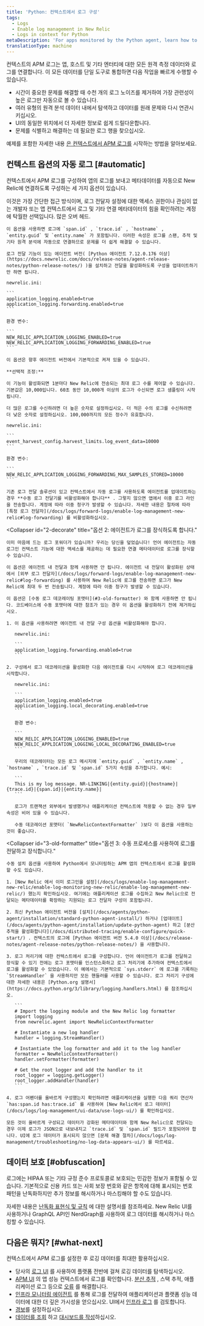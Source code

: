 ```yaml
---
title: 'Python: 컨텍스트에서 로그 구성'
tags:
  - Logs
  - Enable log management in New Relic
  - Logs in context for Python
metaDescription: 'For apps monitored by the Python agent, learn how to link log data with related data across the rest of the New Relic platform.'
translationType: machine
---
```


컨텍스트의 APM 로그는 앱, 호스트 및 기타 엔터티에 대한 모든 원격 측정 데이터와 로그를 연결합니다. 이 모든 데이터를 단일 도구로 통합하면 다음 작업을 빠르게 수행할 수 있습니다.

* 시간이 중요한 문제를 해결할 때 수천 개의 로그 노이즈를 제거하여 가장 관련성이 높은 로그만 자동으로 볼 수 있습니다.
* 여러 유형의 원격 분석 데이터 내에서 탐색하고 데이터를 원래 문제와 다시 연관시키십시오.
* UI의 동일한 위치에서 더 자세한 정보로 쉽게 드릴다운합니다.
* 문제를 식별하고 해결하는 데 필요한 로그 행을 찾으십시오.

예제를 포함한 자세한 내용 [은 컨텍스트에서 APM 로그를](/docs/apm/new-relic-apm/getting-started/get-started-logs-context) 시작하는 방법을 알아보세요.

## 컨텍스트 옵션의 자동 로그 [#automatic]

컨텍스트에서 APM 로그를 구성하여 앱의 로그를 보내고 메타데이터를 자동으로 New Relic에 연결하도록 구성하는 세 가지 옵션이 있습니다.

<CollapserGroup>
  <Collapser
    id="1-agent"
    title="옵션 1(가장 단순함): 에이전트가 로그를 장식하고 전달하도록 합니다."
  >
    이것은 가장 간단한 접근 방식이며, 로그 전달자 설정에 대한 액세스 권한이나 관심이 없는 개발자 또는 앱 컨텍스트에서 로그 및 기타 연결 메타데이터의 힘을 확인하려는 계정에 탁월한 선택입니다. 많은 오버 헤드.

    이 옵션을 사용하면 로그에 `span.id` , `trace.id` , `hostname` , `entity.guid` 및 `entity.name` 가 포함됩니다. 이러한 속성은 로그를 스팬, 추적 및 기타 원격 분석에 자동으로 연결하므로 문제를 더 쉽게 해결할 수 있습니다.

    로그 전달 기능이 있는 에이전트 버전( [Python 에이전트 7.12.0.176 이상](https://docs.newrelic.com/docs/release-notes/agent-release-notes/python-release-notes/) )을 설치하고 전달을 활성화하도록 구성을 업데이트하기만 하면 됩니다.

    newrelic.ini:

    ```
    application_logging.enabled=true
    application_logging.forwarding.enabled=true
    ```

    환경 변수:

    ```
    NEW_RELIC_APPLICATION_LOGGING_ENABLED=true
    NEW_RELIC_APPLICATION_LOGGING_FORWARDING_ENABLED=true
    ```

    이 옵션은 향후 에이전트 버전에서 기본적으로 켜져 있을 수 있습니다.

    **선택적 조정:**

    이 기능이 활성화되면 1분마다 New Relic에 전송되는 최대 로그 수를 제어할 수 있습니다. 기본값은 10,000입니다. 60초 동안 10,000개 이상의 로그가 수신되면 로그 샘플링이 시작됩니다.

    더 많은 로그를 수신하려면 더 높은 숫자로 설정하십시오. 더 적은 수의 로그를 수신하려면 더 낮은 숫자로 설정하십시오. 100,000까지의 모든 정수가 유효합니다.

    newrelic.ini:

    ```
    event_harvest_config.harvest_limits.log_event_data=10000
    ```

    환경 변수:

    ```
    NEW_RELIC_APPLICATION_LOGGING_FORWARDING_MAX_SAMPLES_STORED=10000
    ```

    기존 로그 전달 솔루션이 있고 컨텍스트에서 자동 로그를 사용하도록 에이전트를 업데이트하는 경우 **수동 로그 전달기를 비활성화해야 합니다** . 그렇지 않으면 앱에서 이중 로그 라인을 전송합니다. 계정에 따라 이중 청구가 발생할 수 있습니다. 자세한 내용은 절차에 따라 [특정 로그 전달자](/docs/logs/forward-logs/enable-log-management-new-relic#log-forwarding) 를 비활성화하십시오.
  </Collapser>

  <Collapser
    id="2-decorate"
    title="옵션 2: 에이전트가 로그를 장식하도록 합니다."
  >
    이미 마음에 드는 로그 포워더가 있습니까? 우리는 당신을 덮었습니다! 언어 에이전트는 자동 로그인 컨텍스트 기능에 대한 액세스를 제공하는 데 필요한 연결 메타데이터로 로그를 장식할 수 있습니다.

    이 옵션은 에이전트 내 전달과 함께 사용하면 안 됩니다. 에이전트 내 전달이 활성화된 상태에서 [외부 로그 전달자](/docs/logs/forward-logs/enable-log-management-new-relic#log-forwarding) 를 사용하여 New Relic에 로그를 전송하면 로그가 New Relic에 최대 두 번 전송됩니다. 계정에 따라 이중 청구가 발생할 수 있습니다.

    이 옵션은 [수동 로그 데코레이팅 포맷터](#3-old-formatter) 와 함께 사용하면 안 됩니다. 코드베이스에 수동 포맷터에 대한 참조가 있는 경우 이 옵션을 활성화하기 전에 제거하십시오.

    1. 이 옵션을 사용하려면 에이전트 내 전달 구성 옵션을 비활성화해야 합니다.

       newrelic.ini:

       ```
       application_logging.forwarding.enabled=true
       ```

    2. 구성에서 로그 데코레이션을 활성화한 다음 에이전트를 다시 시작하여 로그 데코레이션을 시작합니다.

       newrelic.ini:

       ```
       application_logging.enabled=true
       application_logging.local_decorating.enabled=true
       ```

       환경 변수:

       ```
       NEW_RELIC_APPLICATION_LOGGING_ENABLED=true
       NEW_RELIC_APPLICATION_LOGGING_LOCAL_DECORATING_ENABLED=true
       ```

       우리의 데코레이터는 모든 로그 메시지에 `entity.guid` , `entity.name` , `hostname` , `trace.id` 및 `span.id` 5가지 속성을 추가합니다. 예시:

       ```
       This is my log message. NR-LINKING|{entity.guid}|{hostname}|{trace.id}|{span.id}|{entity.name}|
       ```

       로그가 트랜잭션 외부에서 발생했거나 애플리케이션 컨텍스트에 적용할 수 없는 경우 일부 속성은 비어 있을 수 있습니다.

       수동 데코레이션 포맷터( `NewRelicContextFormatter` )보다 이 옵션을 사용하는 것이 좋습니다.
  </Collapser>

  <Collapser
    id="3-old-formatter"
    title="옵션 3: 수동 프로세스를 사용하여 로그를 전달하고 장식합니다."
  >
    수동 설치 옵션을 사용하여 Python에서 모니터링하는 APM 앱의 컨텍스트에서 로그를 활성화할 수도 있습니다.

    1. [New Relic 에서 이미 로그인을 설정](/docs/logs/enable-log-management-new-relic/enable-log-monitoring-new-relic/enable-log-management-new-relic/) 했는지 확인하십시오. 여기에는 애플리케이션 로그를 수집하고 New Relic으로 전달되는 메타데이터를 확장하는 지원되는 로그 전달자 구성이 포함됩니다.

    2. 최신 Python 에이전트 버전을 [설치](/docs/agents/python-agent/installation/standard-python-agent-install/) 하거나 [업데이트](/docs/agents/python-agent/installation/update-python-agent) 하고 [분산 추적을 활성화합니다](/docs/distributed-tracing/enable-configure/quick-start/) . 컨텍스트의 로그에 [Python 에이전트 버전 5.4.0 이상](/docs/release-notes/agent-release-notes/python-release-notes/) 을 사용합니다.

    3. 로그 처리기에 대한 컨텍스트에서 로그를 구성합니다. 언어 에이전트가 로그를 전달하고 장식할 수 있기 전에는 로그 포맷터를 인스턴스화하고 로그 처리기에 추가하여 컨텍스트에서 로그를 활성화할 수 있었습니다. 이 예에서는 기본적으로 `sys.stderr` 에 로그를 기록하는 `StreamHandler` 을 사용하지만 모든 핸들러를 사용할 수 있습니다. 로그 처리기 구성에 대한 자세한 내용은 [Python.org 설명서](https://docs.python.org/3/library/logging.handlers.html) 를 참조하십시오.

       ```
       # Import the logging module and the New Relic log formatter
       import logging
       from newrelic.agent import NewRelicContextFormatter

       # Instantiate a new log handler
       handler = logging.StreamHandler()

       # Instantiate the log formatter and add it to the log handler
       formatter = NewRelicContextFormatter()
       handler.setFormatter(formatter)

       # Get the root logger and add the handler to it
       root_logger = logging.getLogger()
       root_logger.addHandler(handler)
       ```

    4. 로그 어펜더를 올바르게 구성했는지 확인하려면 애플리케이션을 실행한 다음 쿼리 연산자 `has:span.id has:trace.id` 를 사용하여 [New Relic에서 로그 데이터](/docs/logs/log-management/ui-data/use-logs-ui/) 를 확인하십시오.

    모든 것이 올바르게 구성되고 데이터가 강화된 메타데이터와 함께 New Relic으로 전달되는 경우 이제 로그가 JSON으로 내보내지고 `trace.id` 및 `span.id` 필드가 포함되어야 합니다. UI에 로그 데이터가 표시되지 않으면 [문제 해결 절차](/docs/logs/log-management/troubleshooting/no-log-data-appears-ui/) 를 따르세요.
  </Collapser>
</CollapserGroup>

## 데이터 보호 [#obfuscation]

로그에는 HIPAA 또는 기타 규정 준수 프로토콜로 보호되는 민감한 정보가 포함될 수 있습니다. 기본적으로 신용 카드 또는 사회 보장 번호와 같은 항목에 대해 표시되는 번호 패턴을 난독화하지만 추가 정보를 해시하거나 마스킹해야 할 수도 있습니다.

자세한 내용은 [난독화 표현식 및 규칙](/docs/logs/ui-data/obfuscation-ui/) 에 대한 설명서를 참조하세요. New Relic UI를 사용하거나 GraphQL API인 NerdGraph를 사용하여 로그 데이터를 해시하거나 마스킹할 수 있습니다.

## 다음은 뭐지? [#what-next]

컨텍스트에서 APM 로그를 설정한 후 로깅 데이터를 최대한 활용하십시오.

* 당사의 [로그 UI](/docs/logs/log-management/ui-data/use-logs-ui/) 를 사용하여 플랫폼 전반에 걸쳐 로깅 데이터를 탐색하십시오.
* [APM UI](/docs/logs/log-management/ui-data/use-logs-ui/#links) 의 앱 성능 컨텍스트에서 로그를 확인합니다. [분산 추적](/docs/apm/distributed-tracing/ui-data/understand-use-distributed-tracing-data) , 스택 추적, 애플리케이션 로그 등으로 [오류](/docs/apm/apm-ui-pages/error-analytics/errors-page-find-fix-verify-problems/) 를 해결합니다.
* [인프라 모니터링 에이전트](/docs/logs/enable-log-management-new-relic/enable-log-monitoring-new-relic/forward-your-logs-using-infrastructure-agent/) 를 통해 로그를 전달하여 애플리케이션과 플랫폼 성능 데이터에 대한 더 깊은 가시성을 얻으십시오. UI에서 [인프라 로그](/docs/logs/log-management/ui-data/use-logs-ui/#links) 를 검토합니다.
* [경보](/docs/alerts-applied-intelligence/new-relic-alerts/alert-conditions/create-alert-conditions/)를 설정하십시오.
* [데이터를 조회](/docs/query-your-data/explore-query-data/get-started/introduction-querying-new-relic-data/) 하고 [대시보드를 작성](/docs/query-your-data/explore-query-data/dashboards/introduction-dashboards/)하십시오.